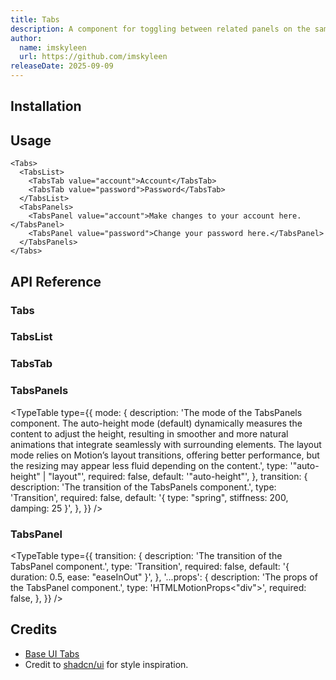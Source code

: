 ```yaml
---
title: Tabs
description: A component for toggling between related panels on the same page.
author:
  name: imskyleen
  url: https://github.com/imskyleen
releaseDate: 2025-09-09
---
```


<ComponentPreview name="demo-components-base-tabs" />

## Installation

<ComponentInstallation name="components-base-tabs" />

## Usage

```tsx
<Tabs>
  <TabsList>
    <TabsTab value="account">Account</TabsTab>
    <TabsTab value="password">Password</TabsTab>
  </TabsList>
  <TabsPanels>
    <TabsPanel value="account">Make changes to your account here.</TabsPanel>
    <TabsPanel value="password">Change your password here.</TabsPanel>
  </TabsPanels>
</Tabs>
```

## API Reference

### Tabs

<div className="flex flex-col gap-2">
<ExternalLink
  href="https://animate-ui.com/docs/primitives/base/tabs#tabs"
  text="Animate UI API Reference - Tabs Primitive"
/>

<ExternalLink
  href="https://base-ui.com/react/components/tabs#root"
  text="Base UI API Reference - Tabs.Root"
/>
</div>

### TabsList

<div className="flex flex-col gap-2">
<ExternalLink
  href="https://animate-ui.com/docs/primitives/base/tabs#tabslist"
  text="Animate UI API Reference - TabsList Primitive"
/>

<ExternalLink
  href="https://base-ui.com/react/components/tabs#list"
  text="Base UI API Reference - Tabs.List"
/>
</div>

### TabsTab

<div className="flex flex-col gap-2">
<ExternalLink
  href="https://animate-ui.com/docs/primitives/base/tabs#tabstab"
  text="Animate UI API Reference - TabsTab Primitive"
/>

<ExternalLink
  href="https://base-ui.com/react/components/tabs#tab"
  text="Base UI API Reference - Tabs.Tab"
/>
</div>

### TabsPanels

<div className="flex flex-col gap-2">
<ExternalLink
  href="https://animate-ui.com/docs/primitives/base/tabs#tabspanels"
  text="Animate UI API Reference - TabsPanels Primitive"
/>

<ExternalLink
  href="https://animate-ui.com/docs/primitives/effects/auto-height#autoheight"
  text="Animate UI API Reference - AutoHeight"
/>
</div>

<TypeTable
  type={{
    mode: {
      description:
        'The mode of the TabsPanels component. The auto-height mode (default) dynamically measures the content to adjust the height, resulting in smoother and more natural animations that integrate seamlessly with surrounding elements. The layout mode relies on Motion’s layout transitions, offering better performance, but the resizing may appear less fluid depending on the content.',
      type: '"auto-height" | "layout"',
      required: false,
      default: '"auto-height"',
    },
    transition: {
      description: 'The transition of the TabsPanels component.',
      type: 'Transition',
      required: false,
      default: '{ type: "spring", stiffness: 200, damping: 25 }',
    },
  }}
/>

### TabsPanel

<div className="flex flex-col gap-2">
<ExternalLink
  href="https://animate-ui.com/docs/primitives/base/tabs#tabspanel"
  text="Animate UI API Reference - TabsPanel Primitive"
/>

<ExternalLink
  href="https://base-ui.com/react/components/tabs#panel"
  text="Base UI API Reference - Tabs.Panel"
/>
</div>

<TypeTable
  type={{
    transition: {
      description: 'The transition of the TabsPanel component.',
      type: 'Transition',
      required: false,
      default: '{ duration: 0.5, ease: "easeInOut" }',
    },
    '...props': {
      description: 'The props of the TabsPanel component.',
      type: 'HTMLMotionProps<"div">',
      required: false,
    },
  }}
/>

## Credits

- [Base UI Tabs](https://base-ui.com/react/components/tabs)
- Credit to [shadcn/ui](https://ui.shadcn.com/docs/components/tabs) for style inspiration.
